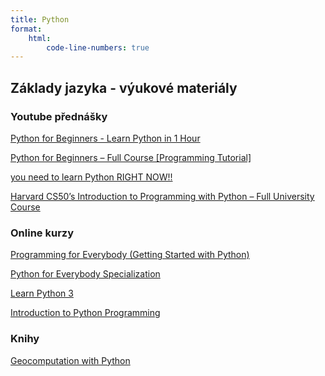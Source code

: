 ```yaml
---
title: Python
format: 
    html:
        code-line-numbers: true
---
```


## Základy jazyka - výukové materiály

### Youtube přednášky

[Python for Beginners - Learn Python in 1 Hour](https://www.youtube.com/watch?v=kqtD5dpn9C8)

[Python for Beginners – Full Course [Programming Tutorial]](https://www.youtube.com/watch?v=eWRfhZUzrAc)

[you need to learn Python RIGHT NOW!! ](https://www.youtube.com/watch?v=mRMmlo_Uqcs&list=PLIhvC56v63ILPDA2DQBv0IKzqsWTZxCkp)

[Harvard CS50’s Introduction to Programming with Python – Full University Course](https://www.youtube.com/watch?v=nLRL_NcnK-4)

### Online kurzy

[Programming for Everybody (Getting Started with Python)](https://www.coursera.org/learn/python)

[Python for Everybody Specialization](https://www.coursera.org/specializations/python)

[Learn Python 3](https://www.codecademy.com/learn/learn-python-3)

[Introduction to Python Programming](https://www.udacity.com/course/introduction-to-python--ud1110)

### Knihy

[Geocomputation with Python](https://py.geocompx.org/)
